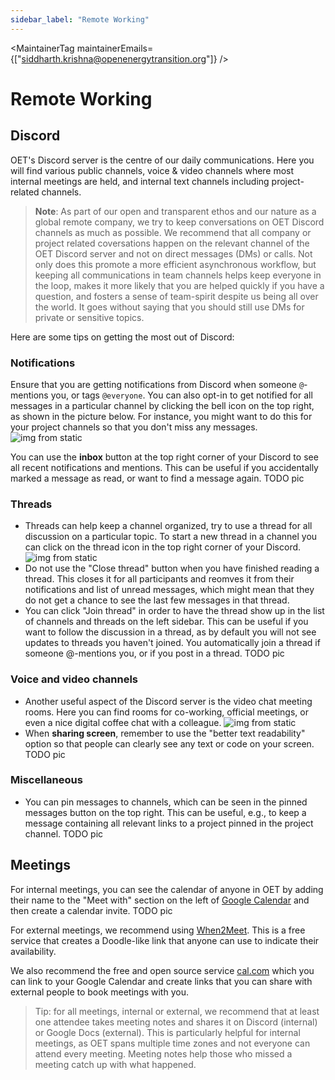 ```yaml
---
sidebar_label: "Remote Working"
---
```



<MaintainerTag maintainerEmails={["siddharth.krishna@openenergytransition.org"]} />

# Remote Working

<ControlledDocBanner />

## Discord

OET's Discord server is the centre of our daily communications.
Here you will find various public channels, voice & video channels where most internal meetings are held, and internal text channels including project-related channels.

> **Note**: As part of our open and transparent ethos and our nature as a global remote company, we try to keep conversations on OET Discord channels as much as possible. We recommend that all company or project related coversations happen on the relevant channel of the OET Discord server and not on direct messages (DMs) or calls. Not only does this promote a more efficient asynchronous workflow, but keeping all communications in team channels helps keep everyone in the loop, makes it more likely that you are helped quickly if you have a question, and fosters a sense of team-spirit despite us being all over the world. It goes without saying that you should still use DMs for private or sensitive topics.

Here are some tips on getting the most out of Discord:

### Notifications

Ensure that you are getting notifications from Discord when someone `@`-mentions you, or tags `@everyone`. You can also opt-in to get notified for all messages in a particular channel by clicking the bell icon on the top right, as shown in the picture below. For instance, you might want to do this for your project channels so that you don't miss any messages.
    ![img from static](/img/discord_notifications.png)

You can use the **inbox** button at the top right corner of your Discord to see all recent notifications and mentions. This can be useful if you accidentally marked a message as read, or want to find a message again.
TODO pic

### Threads

- Threads can help keep a channel organized, try to use a thread for all discussion on a particular topic. To start a new thread in a channel you can click on the thread icon in the top right corner of your Discord.
    ![img from static](/img/discord_create_new_thread.png)
- Do not use the "Close thread" button when you have finished reading a thread. This closes it for all participants and reomves it from their notifications and list of unread messages, which might mean that they do not get a chance to see the last few messages in that thread.
- You can click "Join thread" in order to have the thread show up in the list of channels and threads on the left sidebar. This can be useful if you want to follow the discussion in a thread, as by default you will not see updates to threads you haven't joined. You automatically join a thread if someone @-mentions you, or if you post in a thread.
TODO pic

### Voice and video channels

- Another useful aspect of the Discord server is the video chat meeting rooms.
    Here you can find rooms for co-working, official meetings, or even a nice digital coffee chat with a colleague.
    ![img from static](/img/discord_meeting_rooms.png)
- When **sharing screen**, remember to use the "better text readability" option so that people can clearly see any text or code on your screen.
TODO pic

### Miscellaneous

- You can pin messages to channels, which can be seen in the pinned messages button on the top right. This can be useful, e.g., to keep a message containing all relevant links to a project pinned in the project channel.
TODO pic

## Meetings

For internal meetings, you can see the calendar of anyone in OET by adding their name to the "Meet with" section on the left of [Google Calendar](TODO) and then create a calendar invite.
TODO pic

For external meetings, we recommend using [When2Meet](TODO). This is a free service that creates a Doodle-like link that anyone can use to indicate their availability.

We also recommend the free and open source service [cal.com](TODO) which you can link to your Google Calendar and create links that you can share with external people to book meetings with you.

> Tip: for all meetings, internal or external, we recommend that at least one attendee takes meeting notes and shares it on Discord (internal) or Google Docs (external). This is particularly helpful for internal meetings, as OET spans multiple time zones and not everyone can attend every meeting. Meeting notes help those who missed a meeting catch up with what happened.
